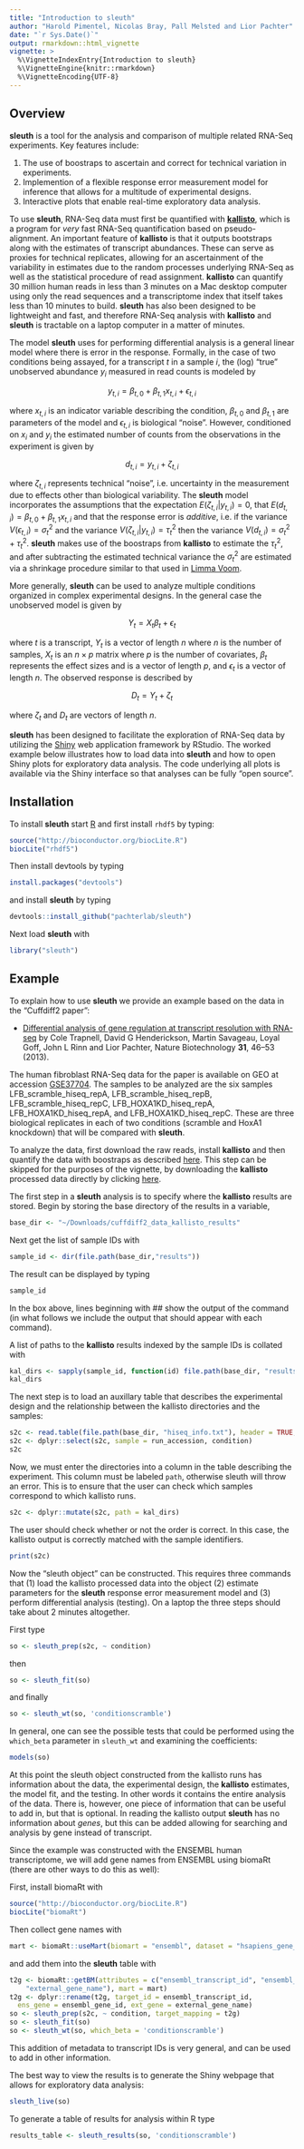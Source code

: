 ```yaml
---
title: "Introduction to sleuth"
author: "Harold Pimentel, Nicolas Bray, Pall Melsted and Lior Pachter"
date: "`r Sys.Date()`"
output: rmarkdown::html_vignette
vignette: >
  %\VignetteIndexEntry{Introduction to sleuth}
  %\VignetteEngine{knitr::rmarkdown}
  %\VignetteEncoding{UTF-8}
---
```


## Overview

__sleuth__ is a tool for the analysis and comparison of multiple related RNA-Seq experiments. Key features include:


1. The use of boostraps to ascertain and correct for technical variation in experiments.
2. Implemention of a flexible response error measurement model for inference that allows for a multitude of experimental designs.
3. Interactive plots that enable real-time exploratory data analysis.

To use __sleuth__, RNA-Seq data must first be quantified with [__kallisto__](http://pachterlab.github.io/kallisto/), which is a program for _very_ fast RNA-Seq quantification based on pseudo-alignment. An important feature of __kallisto__ is that it outputs bootstraps along with the estimates of transcript abundances. These can serve as proxies for technical replicates, allowing for an ascertainment of the variability in estimates due to the random processes underlying RNA-Seq as well as the statistical procedure of read assignment. __kallisto__ can quantify 30 million human reads in less than 3 minutes on a Mac desktop computer using only the read sequences and a transcriptome index that itself takes less than 10 minutes to build. __sleuth__ has also been designed to be lightweight and fast, and therefore RNA-Seq analysis with __kallisto__ and  __sleuth__ is tractable on a laptop computer in a matter of minutes.  

The model __sleuth__ uses for performing differential analysis is a general linear model where there is error in the response. Formally, in the case of two conditions being assayed, for a transcript $t$ in a sample $i$, the (log) "true" unobserved abundance $y_i$ measured in read counts is modeled by

$$ y_{t,i} = \beta_{t,0} + \beta_{t,1} x_{t,i} + \epsilon_{t,i} $$

where $x_{t,i}$ is an indicator variable describing the condition, $\beta_{t,0}$ and $\beta_{t,1}$ are parameters of the model and $\epsilon_{t,i}$ is biological "noise". However, conditioned on $x_i$ and $y_i$ the estimated number of counts from the observations in the experiment is given by

$$ d_{t,i} = y_{t,i} + \zeta_{t,i} $$

where $\zeta_{t,i}$ represents technical "noise", i.e. uncertainty in the measurement due to effects other than biological variability. The __sleuth__ model incorporates the assumptions that the expectation $E(\zeta_{t,i}|y_{t,i}) = 0$, that $E(d_{t,i}) = \beta_{t,0} + \beta_{t,1} x_{t,i}$  and that the response error is _additive_, i.e. if the variance $V(\epsilon_{t,i}) = \sigma_t^2$ and the variance $V(\zeta_{t,i}|y_{t,i}) = \tau_t^2$ then the variance $V(d_{t,i}) = \sigma_{t}^2 + \tau_{t}^2$. __sleuth__ makes use of the boostraps from __kallisto__ to estimate the $\tau_t^2$, and after subtracting the estimated technical variance the $\sigma_t^2$ are estimated via a shrinkage procedure similar to that used in [Limma Voom](http://www.genomebiology.com/2014/15/2/R29).

More generally, __sleuth__ can be used to analyze multiple conditions organized in complex experimental designs. In the general case the unobserved model is given by

$$ Y_t = X_t \beta_t + \epsilon_t $$

where $t$ is a transcript, $Y_t$ is a vector of length $n$ where $n$ is the number of samples, $X_t$ is an $n \times p$ matrix where $p$ is the number of covariates, $\beta_t$ represents the effect sizes and is a vector of length $p$, and $\epsilon_t$ is a vector of length $n$. The observed response is described by

$$ D_t = Y_t + \zeta_t $$

where $\zeta_t$ and $D_t$ are vectors of length $n$.

__sleuth__ has been designed to facilitate the exploration of RNA-Seq data by utilizing the [Shiny](http://shiny.rstudio.com) web application framework by RStudio. The worked example below illustrates how to load data into __sleuth__ and how to open Shiny plots for exploratory data analysis. The code underlying all plots is available via the Shiny interface so that analyses can be fully "open source".

## Installation

To install __sleuth__ start [R](https://www.r-project.org) and first install `rhdf5` by typing:

```r
source("http://bioconductor.org/biocLite.R")
biocLite("rhdf5")
```

Then install devtools by typing

```r
install.packages("devtools")
```

and install __sleuth__ by typing
```r
devtools::install_github("pachterlab/sleuth")
```

Next load __sleuth__ with
```r
library("sleuth")
```

## Example

To explain how to use __sleuth__ we provide an example based on the data in the "Cuffdiff2 paper":

* [Differential analysis of gene regulation at transcript resolution with RNA-seq](http://www.nature.com/nbt/journal/v31/n1/full/nbt.2450.html)	by Cole Trapnell, David G Henderickson, Martin Savageau, Loyal Goff, John L Rinn and Lior Pachter, Nature Biotechnology __31__, 46--53 (2013).

The human fibroblast RNA-Seq data for the paper is available on GEO at accession [GSE37704](http://www.ncbi.nlm.nih.gov/geo/query/acc.cgi?acc=GSE37704). The samples to be analyzed are the six samples LFB_scramble_hiseq_repA, LFB_scramble_hiseq_repB, LFB_scramble_hiseq_repC, LFB_HOXA1KD_hiseq_repA, LFB_HOXA1KD_hiseq_repA, and LFB_HOXA1KD_hiseq_repC. These are three biological replicates in each of two conditions (scramble and HoxA1 knockdown) that will be compared with __sleuth__.

To analyze the data, first download the raw reads, install __kallisto__ and then quantify the data with boostraps as described [here](http://pachterlab.github.io/kallisto/starting.html). This step can be skipped for the purposes of the vignette, by downloading the __kallisto__ processed data directly by clicking [here](http://bio.math.berkeley.edu/sleuth/cuffdiff2/cuffdiff2_data_kallisto_results.zip).

The first step in a __sleuth__ analysis is to specify where the __kallisto__ results are stored. Begin by storing the base directory of the results in a variable,
```r
base_dir <- "~/Downloads/cuffdiff2_data_kallisto_results"
```
Next get the list of sample IDs with
```r
sample_id <- dir(file.path(base_dir,"results"))
```
The result can be displayed by typing
```r
sample_id
```
In the box above, lines beginning with ## show the output of the command (in what follows we include the output that should appear with each command).

A list of paths to the __kallisto__ results indexed by the sample IDs is collated with
```r
kal_dirs <- sapply(sample_id, function(id) file.path(base_dir, "results", id, "kallisto"))
kal_dirs
```

The next step is to load an auxillary table that describes the experimental design and the relationship between the kallisto directories and the samples:
```r
s2c <- read.table(file.path(base_dir, "hiseq_info.txt"), header = TRUE, stringsAsFactors=FALSE)
s2c <- dplyr::select(s2c, sample = run_accession, condition)
s2c
```

Now, we must enter the directories into a column in the table describing the experiment.
This column must be labeled `path`, otherwise sleuth will throw an error.
This is to ensure that the user can check which samples correspond to which kallisto runs.

```r
s2c <- dplyr::mutate(s2c, path = kal_dirs)
```

The user should check whether or not the order is correct.
In this case, the kallisto output is correctly matched with the sample identifiers.

```r
print(s2c)
```

Now the "sleuth object" can be constructed. This requires three commands that (1) load the kallisto processed data into the object (2) estimate parameters for the __sleuth__ response error measurement model and (3) perform differential analysis (testing). On a laptop the three steps should take about 2 minutes altogether.

First type

```r
so <- sleuth_prep(s2c, ~ condition)
```

then

```r
so <- sleuth_fit(so)
```

and finally

```r
so <- sleuth_wt(so, 'conditionscramble')
```

In general, one can see the possible tests that could be performed using the `which_beta` parameter in `sleuth_wt` and examining the coefficients:

```r
models(so)
```

At this point the sleuth object constructed from the kallisto runs has information about the data, the experimental design, the __kallisto__ estimates, the model fit, and the testing. In other words it contains the entire analysis of the data. There is, however, one piece of information that can be useful to add in, but that is optional. In reading the kallisto output __sleuth__ has no information about _genes_, but this can be added allowing for searching and analysis by gene instead of transcript.

Since the example was constructed with the ENSEMBL human transcriptome, we will add gene names from ENSEMBL using biomaRt (there are other ways to do this as well):

First, install biomaRt with

```r
source("http://bioconductor.org/biocLite.R")
biocLite("biomaRt")
```

Then collect gene names with

```r
mart <- biomaRt::useMart(biomart = "ensembl", dataset = "hsapiens_gene_ensembl")
```

and add them into the __sleuth__ table with

```r
t2g <- biomaRt::getBM(attributes = c("ensembl_transcript_id", "ensembl_gene_id",
    "external_gene_name"), mart = mart)
t2g <- dplyr::rename(t2g, target_id = ensembl_transcript_id,
  ens_gene = ensembl_gene_id, ext_gene = external_gene_name)
so <- sleuth_prep(s2c, ~ condition, target_mapping = t2g)
so <- sleuth_fit(so)
so <- sleuth_wt(so, which_beta = 'conditionscramble')
```

This addition of metadata to transcript IDs is very general, and can be used to add in other information.

The best way to view the results is to generate the Shiny webpage that allows for exploratory data analysis:

```r
sleuth_live(so)
```

To generate a table of results for analysis within R type
```r
results_table <- sleuth_results(so, 'conditionscramble')
```
